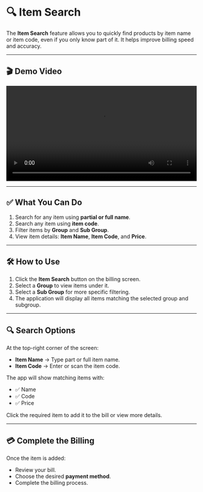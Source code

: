 # 🔍 Item Search

The **Item Search** feature allows you to quickly find products by item name or item code, even if you only know part of it. It helps improve billing speed and accuracy.

---

## 🎬 Demo Video

<video controls width="100%">
  <source src="https://raw.githubusercontent.com/GunaMyCom/smartposv7/master/docs/assets/videos/item-search.mp4" type="video/mp4" />
  Your browser does not support the video tag.
</video>

---

## ✅ What You Can Do

1. Search for any item using **partial or full name**.  
2. Search any item using **item code**.  
3. Filter items by **Group** and **Sub Group**.  
4. View item details: **Item Name**, **Item Code**, and **Price**.

---

## 🛠️ How to Use

1. Click the **Item Search** button on the billing screen.  
2. Select a **Group** to view items under it.  
3. Select a **Sub Group** for more specific filtering.  
4. The application will display all items matching the selected group and subgroup.  

---

## 🔍 Search Options

At the top-right corner of the screen:

- **Item Name** → Type part or full item name.  
- **Item Code** → Enter or scan the item code.  

The app will show matching items with:

- ✅ Name  
- ✅ Code  
- ✅ Price  

Click the required item to add it to the bill or view more details.

---

## 💳 Complete the Billing

Once the item is added:

- Review your bill.
- Choose the desired **payment method**.
- Complete the billing process.
